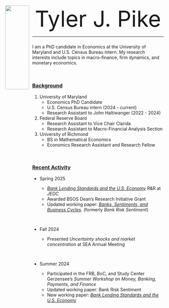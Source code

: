 
<style>
.column-left{
  padding-top: 25pt;
  padding-bottom: 25pt;
  float: left;
  width: 50%;
  height: 200pt;
  text-align: left;
}
.column-right{
  padding-top: 25pt;
  padding-bottom: 25pt;
  float: right;
  width: 50%;
  height: 200pt;
  text-align: left;
}
</style>

<style>
.column-pic{
  padding-top: 25pt;
  padding-bottom: 25pt;
  float: left;
  width: 15%;
  height: 200pt;
  text-align: right;
}
.column-text{
  padding-top: 25pt;
  padding-bottom: 25pt;
  float: right;
  width: 83%;
  height: 200pt;
  text-align: left;
}
</style>


<div class="column-pic">

   <img src="./content/Pike Profile Picture.jpg" style="width:100%">

</div>


<div class="column-text">

  <p align=center> <span style="font-size:5em;"> Tyler J. Pike </span> </p>
  
   

---  
  
###   

I am a PhD candidate in Economics at the University of Maryland and U.S. Census Bureau intern. My research interests include topics in macro-finance, firm dynamics, and monetary economics. 
  
  &nbsp; 
  
### [Background](./content/Tyler_Pike_CV.pdf)  
  
1. University of Maryland  
    - Economics PhD Candidate  
    - U.S. Census Bureau intern (2024 - current)  
    - Research Assistant to John Haltiwanger  (2022 - 2024)  

2. Federal Reserve Board   
    - Research Assistant to Vice Chair Clarida   
    - Research Assistant to Macro-Financial Analysis Section      

3. University of Richmond  
    - BS in Mathematical Economics   
    - Economics Research Assistant and Research Fellow    

  &nbsp; 

### [Recent Activity]()

- Spring 2025
  - *[Bank Lending Standards and the U.S. Economy](https://www.richmondfed.org/publications/research/working_papers/2024/wp_24-07)* R&R at *JEDC*
  - Awarded BSOS Dean's Research Initiative Grant
  - Updated working paper: *[Banks, Sentiments, and Business Cycles](./content/Pike - Banks, Sentiments, and Business Cycles - Summer 2025.pdf)*. (formerly *Bank Risk Sentiment*)

  
  &nbsp;
  
- Fall 2024 
  - Presented *Uncertainty shocks and market concentration* at SEA Annual Meeting
  
  &nbsp;
  
- Summer 2024
  - Participated in the FRB, BoC, and Study Center Gerzensee's *Summer Workshop on Money, Banking, Payments, and Finance*
  - Updated working paper: Bank Risk Sentiment
  - New working paper: *[Bank Lending Standards and the U.S. Economy](https://www.richmondfed.org/publications/research/working_papers/2024/wp_24-07)*

  <!-- &nbsp; -->

<!-- - Fall 2023 -->
<!--   - Presented Bank Risk Sentiment at the *Midwest Macro Meeting* -->
<!--   - Presented Bank Risk Sentiment at the *Treasury OFR PhD symposium* -->
<!--   - Participated in the *Princeton Initiative* -->